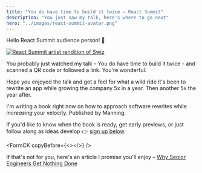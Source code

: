 ```yaml
---
title: "You do have time to build it twice – React Summit"
description: "You just saw my talk, here's where to go next"
hero: "../images/react-summit-avatar.png"
---
```



Hello React Summit audience person! 👋

[![React Summit artist rendition of Swiz](../images/react-summit-avatar.png)](https://swizec.com/letters)

You probably just watched my talk – You do have time to build it twice - and scanned a QR code or followed a link. You're wonderful.

Hope you enjoyed the talk and got a feel for what a wild ride it's been to rewrite an app while growing the company 5x in a year. Then another 5x the year after.

I'm writing a book right now on how to approach software rewrites while _increasing_ your velocity. Published by Manning.

If you'd like to know when the book is ready, get early previews, or just follow along as ideas develop 👉 [sign up below](https://swizec.com/letters).

<FormCK copyBefore={<></>} />

If that's not for you, here's an article I promise you'll enjoy – [Why Senior Engineers Get Nothing Done](https://swizec.com/blog/why-senior-engineers-get-nothing-done/)
